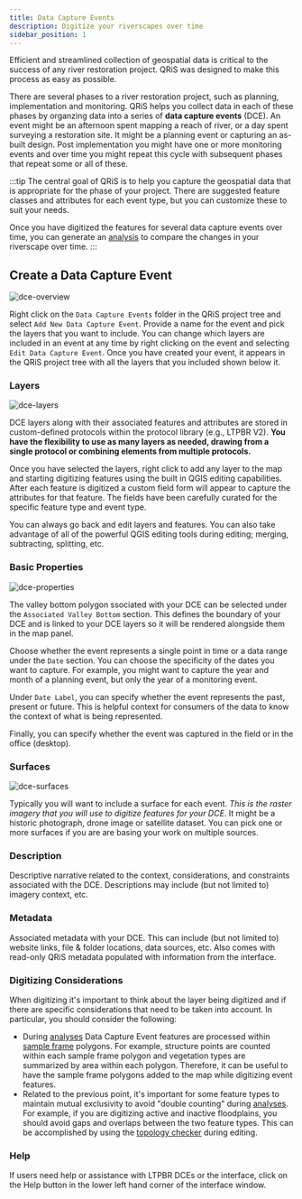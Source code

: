 ```yaml
---
title: Data Capture Events
description: Digitize your riverscapes over time
sidebar_position: 1
---
```


Efficient and streamlined collection of geospatial data is critical to the success of any river restoration project. QRiS was designed to make this process as easy as possible. 

There are several phases to a river restoration project, such as planning, implementation and monitoring. QRiS helps you collect data in each of these phases by organzing data into a series of **data capture events** (DCE). An event might be an afternoon spent mapping a reach of river, or a day spent surveying a restoration site. It might be a planning event or capturing an as-built design. Post implementation you might have one or more monitoring events and over time you might repeat this cycle with subsequent phases that repeat some or all of these.

:::tip
The central goal of QRiS is to help you capture the geospatial data that is appropriate for the phase of your project. There are suggested feature classes and attributes for each event type, but you can customize these to suit your needs.

Once you have digitized the features for several data capture events over time, you can generate an [analysis](../analyses) to compare the changes in your riverscape over time.
:::

## Create a Data Capture Event

![dce-overview](/images/software-help/dce/DCE-Overview.png)

Right click on the `Data Capture Events` folder in the QRiS project tree and select `Add New Data Capture Event`. Provide a name for the event and pick the layers that you want to include. You can change which layers are included in an event at any time by right clicking on the event and selecting `Edit Data Capture Event`. Once you have created your event, it appears in the QRiS project tree with all the layers that you included shown below it. 

### Layers

![dce-layers](/images/software-help/dce/DCE-Layers.png)

DCE layers along with their associated features and attributes are stored in custom-defined protocols within the protocol library (e.g., LTPBR V2). **You have the flexibility to use as many layers as needed, drawing from a single protocol or combining elements from multiple protocols.** 

Once you have selected the layers, right click to add any layer to the map and starting digitizing features using the built in QGIS editing capabilities. After each feature is digitized a custom field form will appear to capture the attributes for that feature. The fields have been carefully curated for the specific feature type and event type.

You can always go back and edit layers and features. You can also take advantage of all of the powerful QGIS editing tools during editing; merging, subtracting, splitting, etc.

### Basic Properties

![dce-properties](/images/software-help/dce/DCE-Basic_Properties.png)

 The valley bottom polygon ssociated with your DCE can be selected under the `Associated Valley Bottom` section. This defines the boundary of your DCE and is linked to your DCE layers so it will be rendered alongside them in the map panel.   

Choose whether the event represents a single point in time or a data range under the `Date` section. You can choose the specificity of the dates you want to capture. For example, you might want to capture the year and month of a planning event, but only the year of a monitoring event. 

Under `Date Label`, you can specify whether the event represents the past, present or future. This is helpful context for consumers of the data to know the context of what is being represented.

Finally, you can specify whether the event was captured in the field or in the office (desktop).

### Surfaces

![dce-surfaces](/images/software-help/dce/DCE-Surfaces.png)

Typically you will want to include a surface for each event. *This is the raster imagery that you will use to digitize features for your DCE*. It might be a historic photograph, drone image or satellite dataset. You can pick one or more surfaces if you are are basing your work on multiple sources.

### Description

Descriptive narrative related to the context, considerations, and constraints associated with the DCE. Descriptions may include (but not limited to) imagery context, etc.

### Metadata

Associated metadata with your DCE. This can include (but not limited to) website links, file & folder locations, data sources, etc. Also comes with read-only QRiS metadata populated with information from the interface.

### Digitizing Considerations

When digitizing it's important to think about the layer being digitized and if there are specific considerations that need to be taken into account. In particular, you should consider the following:

- During [analyses](../analyses) Data Capture Event features are processed within [sample frame](../sample-frames) polygons. For example, structure points are counted within each sample frame polygon and vegetation types are summarized by area within each polygon. Therefore, it can be useful to have the sample frame polygons added to the map while digitizing event features.
- Related to the previous point, it's important for some feature types to maintain mutual exclusivity to avoid "double counting" during [analyses](../analyses). For example, if you are digitizing active and inactive floodplains, you should avoid gaps and overlaps between the two feature types. This can be accomplished by using the [topology checker](https://docs.qgis.org/3.40/en/docs/user_manual/plugins/core_plugins/plugins_topology_checker.html) during editing.

### Help

If users need help or assistance with LTPBR DCEs or the interface, click on the Help button in the lower left hand corner of the interface window.
